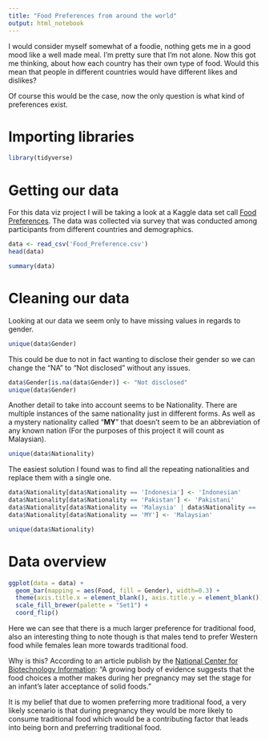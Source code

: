 ```yaml
---
title: "Food Preferences from around the world"
output: html_notebook
---
```


I would consider myself somewhat of a foodie, nothing gets me in a good mood like a well made meal. I'm pretty sure that I'm not alone. Now this got me thinking, about how each country has their own type of food. Would this mean that people in different countries would have different likes and dislikes?

Of course this would be the case, now the only question is what kind of preferences exist.

# Importing libraries

```r
library(tidyverse)
```

# Getting our data

For this data viz project I will be taking a look at a Kaggle data set call [Food Preferences](https://www.kaggle.com/vijayashreer/food-preferences). The data was collected via survey that was conducted among participants from different countries and demographics.

```r
data <- read_csv('Food_Preference.csv')
head(data)
```

```r
summary(data)
```

# Cleaning our data

Looking at our data we seem only to have missing values in regards to gender.

```r
unique(data$Gender)
```

This could be due to not in fact wanting to disclose their gender so we can change the "NA" to "Not disclosed" without any issues.

```r
data$Gender[is.na(data$Gender)] <- "Not disclosed"
unique(data$Gender)
```

Another detail to take into account seems to be Nationality. There are multiple instances of the same nationality just in different forms. As well as a mystery nationality called "**MY**" that doesn't seem to be an abbreviation of any known nation (For the purposes of this project it will count as Malaysian).

```r
unique(data$Nationality)
```

The easiest solution I found was to find all the repeating nationalities and replace them with a single one.

```r
data$Nationality[data$Nationality == 'Indonesia'] <- 'Indonesian'
data$Nationality[data$Nationality == 'Pakistan'] <- 'Pakistani'
data$Nationality[data$Nationality == 'Malaysia' | data$Nationality == 'MALAYSIAN'] <- 'Malaysian'
data$Nationality[data$Nationality == 'MY'] <- 'Malaysian'
```

```r
unique(data$Nationality)
```

# Data overview

```r
ggplot(data = data) +
  geom_bar(mapping = aes(Food, fill = Gender), width=0.3) +
  theme(axis.title.x = element_blank(), axis.title.y = element_blank()) +
  scale_fill_brewer(palette = "Set1") +
  coord_flip()
```

Here we can see that there is a much larger preference for traditional food, also an interesting thing to note though is that males tend to prefer Western food while females lean more towards traditional food.

Why is this? According to an article publish by the [National Center for Biotechnology Information](https://www.ncbi.nlm.nih.gov/pmc/articles/PMC2531152/): "A growing body of evidence suggests that the food choices a mother makes during her pregnancy may set the stage for an infant's later acceptance of solid foods."

It is my belief that due to women preferring more traditional food, a very likely scenario is that during pregnancy they would be more likely to consume traditional food which would be a contributing factor that leads into being born and preferring traditional food.

```r

```

